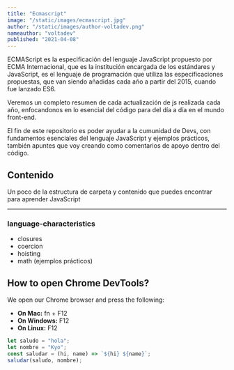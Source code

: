 ```yaml
---
title: "Ecmascript"
image: "/static/images/ecmascript.jpg"
author: "/static/images/author-voltadev.png"
nameauthor: "voltadev"
published: "2021-04-08"
---
```


ECMAScript es la especificación del lenguaje JavaScript propuesto por ECMA Internacional, que es la
institución encargada de los estándares y JavaScript, es el lenguaje de programación que utiliza las
especificaciones propuestas, que van siendo añadidas cada año a partir del 2015, cuando fue lanzado ES6.

Veremos un completo resumen de cada actualización de js realizada cada año, enfocandonos en lo esencial del código para del día a día en el mundo front-end.

El fin de este repositorio es poder ayudar a la cumunidad de Devs, con fundamentos esenciales del lenguaje JavaScript y ejemplos prácticos, también apuntes que voy creando como comentarios de apoyo dentro del código.

## Contenido

Un poco de la estructura de carpeta y contenido que puedes encontrar para aprender JavaScript

---

### language-characteristics

- closures
- coercion
- hoisting
- math (ejemplos prácticos)

## How to open Chrome DevTools?

We open our Chrome browser and press the following:

- **On Mac:** fn + F12
- **On Windows:** F12
- **On Linux:** F12

```js
let saludo = "hola";
let nombre = "Kyo";
const saludar = (hi, name) => `${hi} ${name}`;
saludar(saludo, nombre);
```
